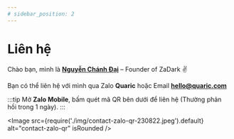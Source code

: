 ```yaml
---
# sidebar_position: 2
---
```


# Liên hệ

Chào bạn, mình là [**Nguyễn Chánh Đại**](https://chanhdai.com) – Founder of ZaDark :v:

Bạn có thể liên hệ với mình qua Zalo **Quaric** hoặc Email [**hello@quaric.com**](mailto:hello@quaric.com?subject=Feedback%20ZaDark)

:::tip
Mở **Zalo Mobile**, bấm quét mã QR bên dưới để liên hệ (Thường phản hồi trong 1 ngày).
:::

<Image src={require('./img/contact-zalo-qr-230822.jpeg').default} alt="contact-zalo-qr" isRounded />
